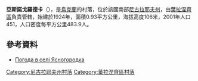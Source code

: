 {{coord|47|45|33|N|31|47|51|E|scale:100000|display=title}}

'''亞斯諾戈羅德卡'''（{{lang-uk|Ясногородка}}），是[[烏克蘭|烏克蘭]]的村落，位於該國南部[[尼古拉耶夫州|尼古拉耶夫州]]，由[[葉拉涅齊區|葉拉涅齊區]]負責管轄，始建於1924年，面積0.93平方公里，海拔高度106米，2001年人口451，人口密度每平方公里483.9人。

==參考資料==
* [http://weather.in.ua/ua/nikolaevskaja/29756 Погода в селі Ясногородка] {{Wayback|url=http://weather.in.ua/ua/nikolaevskaja/29756 |date=20160606202253 }}

[[Category:尼古拉耶夫州村落|Category:尼古拉耶夫州村落]]
[[Category:葉拉涅齊區村落|Category:葉拉涅齊區村落]]


{{Mykolaiv-geo-stub}}